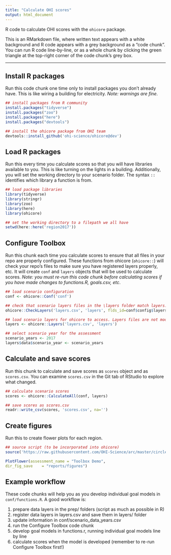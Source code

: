 ```yaml
---
title: "Calculate OHI scores"
output: html_document
---
```


R code to calculate OHI scores with the `ohicore` package.

This is an RMarkdown file, where written text appears with a white background and R code appears with a grey background as a "code chunk". You can run R code line-by-line, or as a whole chunk by clicking the green triangle at the top-right corner of the code chunk's grey box.

----
## Install R packages

Run this code chunk one time only to install packages you don't already have. This is like wiring a building for electricity. *Note: warnings are fine.*

```r
## install packages from R community
install.packages("tidyverse")
install.packages("zoo")
install.packages("here")
install.packages("devtools")

## install the ohicore package from OHI team
devtools::install_github('ohi-science/ohicore@dev')
```

## Load R packages

Run this every time you calculate scores so that you will have libraries available to you. This is like turning on the lights in a building. Additionally, you will set the working directory to your scenario folder. The syntax `::` identifies which library a function is from.

```r
## load package libraries
library(tidyverse)
library(stringr)
library(zoo)
library(here)
library(ohicore)

## set the working directory to a filepath we all have
setwd(here::here('region2017'))
```

## Configure Toolbox

Run this chunk each time you calculate scores to ensure that  all files in your repo are properly configured. These functions from ohicore (`ohicore::`) will check your repo's files to make sure you have registered layers properly, etc. It will create `conf` and `layers` objects that will be used to calculate scores. *Note: you must re-run this code chunk before calculating scores if you have made changes to functions.R, goals.csv, etc*.

```r
## load scenario configuration
conf <- ohicore::Conf('conf')

## check that scenario layers files in the \layers folder match layers.csv registration. Layers files are not modified.
ohicore::CheckLayers('layers.csv', 'layers', flds_id=conf$config$layers_id_fields)

## load scenario layers for ohicore to access. Layers files are not modified.
layers <- ohicore::Layers('layers.csv', 'layers')

## select scenario year for the assessment
scenario_years <- 2017
layers$data$scenario_year <- scenario_years
```

## Calculate and save scores

Run this chunk to calculate and save scores as `scores` object and as `scores.csv`. You can examine `scores.csv` in the Git tab of RStudio to explore what changed.

```r
## calculate scenario scores
scores <- ohicore::CalculateAll(conf, layers)

## save scores as scores.csv
readr::write_csv(scores, 'scores.csv', na='')
```

## Create figures

Run this to create flower plots for each region.

```r
## source script (to be incorporated into ohicore)
source('https://raw.githubusercontent.com/OHI-Science/arc/master/circle2016/plot_flower_local.R')

PlotFlower(assessment_name = "Toolbox Demo",
dir_fig_save    = "reports/figures")
```



## Example workflow

These code chunks will help you as you develop individual goal models in `conf/functions.R`. A good workflow is:

1. prepare data layers in the prep/ folders (script as much as possible in R)
2. register data layers in layers.csv and save them in layers/ folder
3. update information in conf/scenario_data_years.csv
4. run the Configure Toolbox code chunk
5. develop goal models in functions.r, running individual goal models line by line
6. calculate scores when the model is developed (remember to re-run Configure Toolbox first!)
